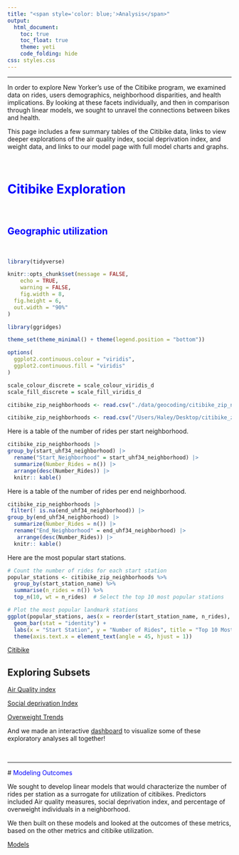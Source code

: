 ```yaml
---
title: "<span style='color: blue;'>Analysis</span>"
output: 
  html_document:
    toc: true
    toc_float: true
    theme: yeti
    code_folding: hide
css: styles.css
---
```


<style>
  h1 {
     font-weight: bold;
  }
</style>

***

In order to explore New Yorker's use of the Citibike program, we examined data on rides, users demographics, neighborhood disparities, and health implications. By looking at these facets individually, and then in comparison through linear models, we sought to unravel the connections between bikes and health. 

This page includes a few summary tables of the Citibike data, links to view deeper explorations of the air quality index, social deprivation index, and weight data, and links to our model page with full model charts and graphs. 

 &nbsp;

# <span style='color: blue;'>Citibike Exploration</span>

 &nbsp;
 
## <span style='color: blue;'>Geographic utilization</span> 

 &nbsp;

```r
library(tidyverse)

knitr::opts_chunk$set(message = FALSE,
	echo = TRUE,
	warning = FALSE,
	fig.width = 8, 
  fig.height = 6,
  out.width = "90%"
)

library(ggridges)

theme_set(theme_minimal() + theme(legend.position = "bottom"))

options(
  ggplot2.continuous.colour = "viridis",
  ggplot2.continuous.fill = "viridis"
)

scale_colour_discrete = scale_colour_viridis_d
scale_fill_discrete = scale_fill_viridis_d
```

```r
citibike_zip_neighborhoods <- read.csv("./data/geocoding/citibike_zip_neighborhoods.csv")
```

```r
citibike_zip_neighborhoods <- read.csv("/Users/Haley/Desktop/citibike_zip_neighborhoods.csv")
```

Here is a table of the number of rides per start neighborhood.

```r
citibike_zip_neighborhoods |>
group_by(start_uhf34_neighborhood) |>
  rename("Start_Neighborhood" = start_uhf34_neighborhood) |>
  summarize(Number_Rides = n()) |>
  arrange(desc(Number_Rides)) |>
  knitr:: kable()
```

Here is a table of the number of rides per end neighborhood.

```r
citibike_zip_neighborhoods |>
 filter(! is.na(end_uhf34_neighborhood)) |>
group_by(end_uhf34_neighborhood) |>
  summarize(Number_Rides = n()) |>
  rename("End_Neighborhood" = end_uhf34_neighborhood) |>
   arrange(desc(Number_Rides)) |>
  knitr:: kable()
```

Here are the most popular start stations.

```r
# Count the number of rides for each start station
popular_stations <- citibike_zip_neighborhoods %>%
  group_by(start_station_name) %>%
  summarise(n_rides = n()) %>%
  top_n(10, wt = n_rides)  # Select the top 10 most popular stations

# Plot the most popular landmark stations
ggplot(popular_stations, aes(x = reorder(start_station_name, n_rides), y = n_rides)) +
  geom_bar(stat = "identity") +
  labs(x = "Start Station", y = "Number of Rides", title = "Top 10 Most Popular Landmark Stations") +
  theme(axis.text.x = element_text(angle = 45, hjust = 1))
```

[Citibike](exploratory/Citibike_exploratory.html)

## Exploring Subsets

[Air Quality index](exploratory/AirQual_exploratory.html)

[Social deprivation Index](exploratory/SDI_Exploratory.html)

[Overweight Trends](exploratory/Weight_exploratory.html) 

And we made an interactive [dashboard](Dashboard_Shiny.html) to visualize some of these exploratory analyses all together!

 &nbsp;
 
 ***
 
 # <span style='color: blue;'>Modeling Outcomes</span>


We sought to develop linear models that would characterize the number of rides per station as a surrogate for utilization of citibikes. Predictors included Air quality measures, social deprivation index, and percentage of overweight individuals in a neighborhood. 

We then built on these models and looked at the outcomes of these metrics, based on the other metrics and citibike utilization. 

[Models](modeling/Modeling.html)


